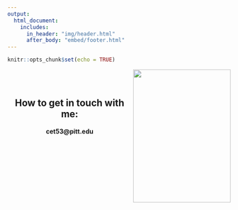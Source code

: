 ```yaml
---
output: 
  html_document:
    includes:
      in_header: "img/header.html"
      after_body: "embed/footer.html"
---
```


```r
knitr::opts_chunk$set(echo = TRUE)
```




<img src="img/gif.gif" width="220" height="300" align="right"/>

</br>
</br>


<center> ## How to get in touch with me:
<p style="color :Mediumslateblue;"> 
<center>  **cet53@pitt.edu**

</br>
</br>
</br>
</br>
</br>








